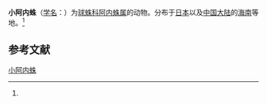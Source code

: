 {{Speciesbox
| name = 小阿内蛛
| status = 
| status_system = 
| image = Anelosimus.exiguus.female.-.tanikawa.jpg
| genus = Anelosimus
| species = exiguus
| authority = (Yoshida, 1986)<ref name='id12960'>{{cite web| url =http://www.bioinfo.cn/db05/BjdwSpecies.php?action=view&id=12960| title =小阿内蛛| work =《中国动物物种编目数据库》| publisher =中国科学院微生物研究所| author =中国科学院动物研究所| accessdate =2009-04-28| deadurl =yes| archiveurl =https://web.archive.org/web/20160305065400/http://www.bioinfo.cn/db05/BjdwSpecies.php?action=view&id=12960| archivedate =2016-03-05}}</ref>
}}

'''小阿内蛛'''（[[学名|学名]]：{{lang|la|''Anelosimus exiguus''}}）为[[球蛛科|球蛛科]][[阿内蛛属|阿内蛛属]]的动物。分布于[[日本|日本]]以及[[中国大陆|中国大陆]]的[[海南|海南]]等地。<ref name='id12960'/>

== 参考文献 ==
{{reflist}}

{{Wikispecies|Anelosimus exiguus}}
{{Taxonbar|from=Q1883205}}

[[Category:阿内蛛属|小阿内蛛]]


{{蜘蛛小作品}}